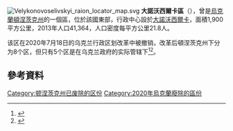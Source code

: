 [[Image:Velykonovoselivskyi_raion_locator_map.svg|thumb]]
'''大諾沃西爾卡區'''（{{lang-uk|Великоновосілківський район}}），曾是[[烏克蘭|烏克蘭]][[頓涅茨克州|頓涅茨克州]]的一個區，位於該國東部，行政中心設於[[大諾沃西爾卡|大諾沃西爾卡]]，面積1,900平方公里，2013年人口41,364，人口密度每平方公里21.8人。

该区在2020年7月18日的乌克兰行政区划改革中被撤销，改革后頓涅茨克州下分为8个区，但只有5个区是在乌克兰政府的实际管辖下<ref>{{Cite news|title=Про утворення та ліквідацію районів. Постанова Верховної Ради України № 807-ІХ.|url=http://www.golos.com.ua/article/333466|access-date=2020-10-03|date=2020-07-18|website=Голос України|language=uk|archive-date=2021-07-09|archive-url=https://web.archive.org/web/20210709121303/http://www.golos.com.ua/article/333466}}</ref><ref>{{cite web |title=Нові райони: карти + склад |url=https://www.minregion.gov.ua/press/news/novi-rajony-karty-sklad/ |publisher=Міністерство розвитку громад та територій України |language=uk |access-date=2022-06-10 |archive-date=2022-02-25 |archive-url=https://web.archive.org/web/20220225102502/https://www.minregion.gov.ua/press/news/novi-rajony-karty-sklad/ }}</ref>。

==參考資料==
{{Reflist}}

{{Coord|47|50|28|N|36|50|8|E|display=title}}
{{Donetsk-geo-stub}}

{{DEFAULTSORT:Великоновосілківський район}}
[[Category:顿涅茨克州已废除的区份|Category:顿涅茨克州已废除的区份]]
[[Category:2020年烏克蘭廢除的區份|Category:2020年烏克蘭廢除的區份]]